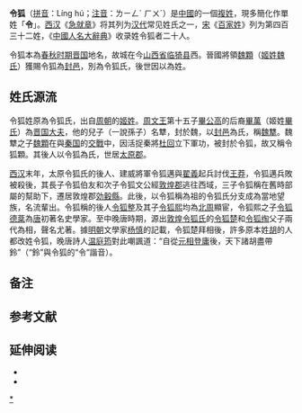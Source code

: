 {{汉字姓氏
| 姓氏 = 令狐
| 郡望 = [[太原郡|太原郡]]、[[敦煌令狐氏|敦煌郡]]
| 白话字 = Lēng-hô͘
| 越南国语字 = Lệnh Hồ
| 日本汉字 = 令狐
| 韩文 = 영호
| 朝鲜文 = 령호
| 拼音 = Líng hú
| 注音 = ㄌㄧㄥˊ ㄏㄨˊ
| 威妥玛 = Ling hu
| 港府粤拼 = Ling4 wu4
}}

'''令狐'''（[[汉语拼音|拼音]]：Líng hú；[[注音|注音]]：ㄌㄧㄥˊ ㄏㄨˊ）是[[中國|中國]]的一個[[複姓|複姓]]，現多簡化作單姓「'''令'''」{{NoteTag|例如前[[中华人民共和国|中华人民共和国]]暨[[中国共产党|中国共产党]]高層官員[[令计划|令计划]]及其兄弟令方针、[[令政策|令政策]]、[[令完成|令完成]]等人{{r|财新周刊}}。}}。[[西汉|西汉]]《[[急就章|急就章]]》将其列为[[汉代|汉代]]常见姓氏之一，[[宋朝|宋]]《[[百家姓|百家姓]]》列为第四百三十二姓，《[[中國人名大辭典|中國人名大辭典]]》收录姓令狐者二十人{{r|data.library.sh.cn}}。

令狐本為[[春秋时期|春秋时期]][[晋国|晋国]]地名，故城在今[[山西省|山西省]][[临猗县|临猗县]]西。晉國將領[[魏顆|魏顆]]（[[姬姓|姬姓]][[魏氏|魏氏]]）獲賜令狐為[[封邑|封邑]]，別為令狐氏，後世因以為姓{{r|汉语大词典}}。

==姓氏源流==
令狐姓原為令狐氏，出自[[周朝|周朝]]的[[姬姓|姬姓]]。[[周文王|周文王]]第十五子[[畢公高|畢公高]]的后裔[[畢萬|畢萬]]（姬姓[[畢氏|畢氏]]）為[[晋国|晋国]][[大夫_(官名)|大夫]]，他的兒子（一說孫子）名犨，封於魏，以[[封邑|封邑]]為氏，稱[[魏犨|魏犨]]。魏犨之子[[魏顆|魏顆]]在與[[秦国|秦国]]的[[輔氏之戰|交戰]]中，因活捉秦將[[杜回|杜回]]立下軍功，被封於令狐{{NoteTag|根據《[[水经注|水经注]]》卷六所引[[北魏|北魏]]學者[[阚骃|阚骃]]的解釋，令狐即[[山西|山西]]境內的猗氏縣{{r|水經注}}，1954年該縣與[[临晋县_(唐朝)|臨晉縣]]合并為現今的[[临猗县|临猗县]]{{r|sxly.gov.cn}}。}}，故又稱令狐顆{{r|通志|新唐書卷七十五下}}。其後人以令狐為氏，世居[[太原郡|太原郡]]{{r|新唐書卷七十五下}}。

[[西汉|西汉]]末年，太原令狐氏的後人、建威將軍令狐邁與[[翟義|翟義]]起兵討伐[[王莽|王莽]]，令狐邁兵敗被殺後，其長子令狐伯友和次子令狐文公經[[敦煌郡|敦煌郡]]逃往西域，三子令狐稱在舊時部屬的幫助下，遷居敦煌郡[[效谷县|効轂縣]]。此後，以令狐稱為祖的令狐氏分支成為當地望族，名流輩出{{r|新唐書卷七十五下}}。令狐稱的後人[[令狐整|令狐整]]及其子[[令狐熙|令狐熙]]均為[[北周|北周]]顯宦{{r|北史}}，令狐熙之子[[令狐德棻|令狐德棻]]為[[唐朝|唐]]初著名史學家{{r|舊唐書}}。至中晚唐時期，源出[[敦煌令狐氏|敦煌令狐氏]]的[[令狐楚|令狐楚]]和[[令狐绹|令狐绹]]父子兩代為相，聲名尤著{{r|新唐書卷一百六十六}}。據[[明朝|明朝]]文學家[[杨慎|杨慎]]的記載，令狐楚拜相後，許多原本姓[[胡姓|胡]]的人都改姓令狐，晚唐詩人[[温庭筠|温庭筠]]對此嘲諷道：“自從[[wikt:元相|元相]][[wikt:登庸|登庸]]後，天下諸胡盡帶鈴”（“鈴”與令狐的“令”諧音）{{r|升菴集}}。

==备注==
{{NoteFoot}}

==参考文献==
{{Reflist|refs=
<ref name="财新周刊">{{cite magazine |author1=周卫 |author2=欧阳艳琴 |author3=郭清媛 |display-authors=etal |date=2014-12-29 |title=令氏兄弟 |url=https://weekly.caixin.com/2014-12-26/100768395.html |url-access=subscription |magazine=[[财新周刊|财新周刊]] |issue=50 |archive-date=2020-04-30 |archive-url=https://web.archive.org/web/20200430121531/http://weekly.caixin.com/2014-12-26/100768395.html |url-status=live}}{{zh-hans}}</ref>

<ref name="data.library.sh.cn">{{cite web |title=令狐 — Release |url=http://data.library.sh.cn/authority/familyname/51qc9c55m94h4s7w.html |website=[[上海图书馆|上海图书馆]]开放数据平台 |archive-date=2022-04-01 |archive-url=https://web.archive.org/web/20220401201155/http://data.library.sh.cn/authority/familyname/51qc9c55m94h4s7w.html |url-status=live}}{{zh-hans}}</ref>

<ref name="汉语大词典">{{cite book |editor1=罗竹风 |editor1-link=罗竹风 |editor2=汉语大词典编辑委员会 |editor3=汉语大词典编纂处 |year=2001 |title=汉语大词典<!-- : 第xx卷（需补充卷次信息） --> |title-link=汉语大词典 |edition=(2版) |publisher=[[汉语大词典出版社|汉语大词典出版社]] |place=[[上海|上海]] |page=<!-- 需补充所在页数 --> |isbn=978-7-5432-0016-6}}{{zh-hans}}{{zh-hant}}</ref>

<ref name="水經注">[[[北魏|[北魏]]] {{cite web |author=酈道元 |author-link=郦道元 |title=水經注・卷六・涑水 |url=https://ctext.org/text.pl?node=568534&searchu=%E4%BB%A4%E7%8B%90&searchmode=showall&if=gb#result |website=[[中國哲學書電子化計劃|中國哲學書電子化計劃]] |quote=[[涑水|涑水]]又西逕猗氏縣故城北。《[[春秋_(书)|春秋]]・[[s:春秋左氏傳/文公#文公七年|文公七年]]》：‘[[晋国|晉]]敗[[秦国|秦]]于令狐，至于刳首，[[先蔑|先蔑]]奔秦，[[士會|士會]]從之。’[[闞駰|闞駰]]曰：‘令狐即猗氏也。刳首在西三十里，縣南對澤，即[[猗頓|猗頓]]之故居也。’}}</ref>

<ref name="sxly.gov.cn">{{cite web |title=走进临猗 > 历史沿革 |url=http://www.sxly.gov.cn/zjly/lsyg/index.shtml |website=临猗县人民政府门户网站 |date=2021-06-01 |archive-date=2022-04-01 |archive-url=https://web.archive.org/web/20220401201723/http://www.sxly.gov.cn/zjly/lsyg/index.shtml |url-status=live}}{{zh-hans}}</ref>

<ref name="通志">[[[南宋|[南宋]]] {{cite web |author=鄭樵 |author-link=鄭樵 |title=通志・卷二十七・氏族略第三・以邑為氏・晉邑 |url=https://archive.org/details/06075993.cn/page/n12/mode/2up |website=[[互联网档案馆|互联网档案馆]] |quote=令狐氏：[[姬姓|姬姓]]，[[周文王|周文王]]子[[畢公高|畢公高]]之後。有[[畢萬|畢萬]]，仕晉，其子[[魏武子|犨]]封於魏。魏犨之子[[魏顆|顆]]以獲秦将[[杜回|杜回]]功，別封於令狐，故為令狐顆。其地在今猗氏縣西十五里……}}</ref>

<ref name="新唐書卷七十五下">[[[北宋|[北宋]]] {{cite web |author1=歐陽修 |author1-link=欧阳修 |author2=宋祁 |author2-link=宋祁 |display-authors=etal |title=新唐書・卷七十五下・表第十五下・宰相世系五下 |url=https://archive.org/details/06060847.cn/page/n204/mode/2up |website=互联网档案馆 |quote=令狐氏出自姬姓。周文王子畢公高[[wikt:裔孫|裔孫]]畢萬，為晉[[大夫_(官名)|大夫]]，生[[芒季|芒季]]。芒季生[[魏武子|武子魏犫]]。犫生顆，以獲秦將杜回功，別封令狐，生[[魏颉|文子頡]]，因以為氏，世居[[太原郡|太原]]。秦有太原[[太守|守]]五馬[[亭侯|亭侯]]範，十四世孫[[西汉|漢]]建威將軍邁，與[[翟義|翟義]]起兵討[[王莽|王莽]]，兵敗死之。三子：伯友、文公、稱，皆奔[[敦煌郡|燉煌]]。伯友入[[龜茲|龜茲]]，文公入[[疏勒国|疏勒]]，稱為[[wikt:故吏|故吏]]所匿，遂居[[效谷县|効轂]]。稱六子：扶、堅、由、羨、瑾、猛。由字仲平，[[东汉|後漢]][[哈密市|伊吾]][[都尉|都尉]]。六子：禹、霸、容、明、渙、淳。禹字巨先，[[博陵郡_(东汉)|博陵]][[太守|太守]]。四子：輝、洽、延、溥。溥字文悟，[[苍梧郡|蒼梧]]太守。三子：璜、叡、瑒。溥五世孫[[晋朝|晉]][[諫議大夫|諫議大夫]]馨，馨孫亞，字就胤，[[前涼|前涼]][[西海郡_(東漢)|西海]]太守、安人亭侯。二子：𤧕、綏。亞孫敏，字永昌，前涼[[鳴沙縣|鳴沙]][[县令|令]]。四子：達、忠、襲、越。敏五世孫虬，字惠獻，[[後魏|後魏]]燉煌郡太守、[[靖远县|鸇陰]][[縣子|縣子]]。四子：元保、[[令狐整|整]]、慶保、休。整，[[北周|周]][[wikt:御正中大夫|御正中大夫]]、[[彭陽縣_(西漢)|彭陽]][[公爵|襄公]]，賜姓[[宇文氏|宇文氏]]，生[[令狐熙|熙]]。}}</ref>

<ref name="北史">[[[唐朝|唐]]] {{cite wikisource |author1=李延壽 |author-link=李延壽 |title=北史・卷六十七・列傳第五十五 |wslink=zh:北史/卷067#令狐整 |website=[[维基文库|维基文库]]}}</ref>

<ref name="舊唐書">[[[后晋|[后晋]]] {{cite wikisource |author1=張昭遠 |author-link=张昭 (五代) |author2=賈緯 |author2-link=賈緯 |author3=趙熙 |display-authors=2 |title=舊唐書・卷七十三・列傳第二十三 |wslink=zh:舊唐書/卷73#令狐德棻 |website=维基文库}}</ref>

<ref name="新唐書卷一百六十六">[北宋] {{cite web |author1=歐陽修 |author2=宋祁 |display-authors=etal |title=新唐書・卷一百六十六・列傳第九十一・賈杜令狐 |url=https://archive.org/details/06060878.cn/page/n102/mode/2up |website=互联网档案馆}}</ref>

<ref name="升菴集">[[[明朝|明]]] {{cite web |author=楊慎 |author-link=杨慎 |title=升菴集・卷五十・李姓非一 |url=https://archive.org/details/06043009.cn/page/n22/mode/2up |website=互联网档案馆 |quote=大抵唐人族姓多冒濫，如[[令狐楚|令狐楚]]入相後，天下姓[[胡姓|胡]]者改胡為狐，而上加令字以附之。[[温庭筠|温庭筠]]詩云：‘自從[[wikt:元相|元相]][[wikt:登庸|登庸]]後，天下諸胡盡帶鈴。’}}</ref>
}}

==延伸阅读==
{{Wiktionary|令狐}}
* {{Wikisource-inline|list=
** 《[[s:百家姓|百家姓]]》
** 《[[s:新唐書/卷075下#令狐|新唐書・卷七十五下・表第十五下・宰相世系五下]]》
** 《[[s:欽定古今圖書集成/明倫彙編/氏族典/第496卷#令姓部彙考|欽定古今圖書集成・明倫彙編・氏族典・第四百九十六卷（令姓部）]]》
** 《[[s:欽定古今圖書集成/明倫彙編/氏族典/第612卷|欽定古今圖書集成・明倫彙編・氏族典・第六百十二卷（令狐姓部）]]》
}}
* {{Lookfrom|令狐}}

{{Authority control}}

[[Category:令狐姓|*]]